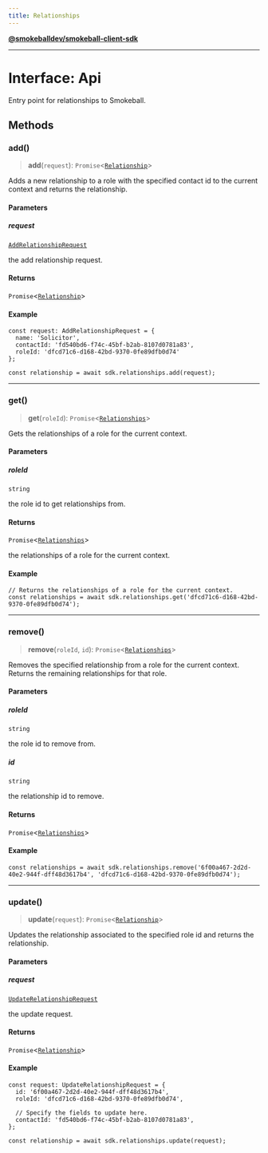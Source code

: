 ```yaml
---
title: Relationships
---
```

[**@smokeballdev/smokeball-client-sdk**](./../../../../README)

***

# Interface: Api

Entry point for relationships to Smokeball.

## Methods

### add()

> **add**(`request`): `Promise`\<[`Relationship`](./Relationship)\>

Adds a new relationship to a role with the specified contact id to the current context and returns the relationship.

#### Parameters

##### request

[`AddRelationshipRequest`](./AddRelationshipRequest)

the add relationship request.

#### Returns

`Promise`\<[`Relationship`](./Relationship)\>

#### Example

```
const request: AddRelationshipRequest = {
  name: 'Solicitor',
  contactId: 'fd540bd6-f74c-45bf-b2ab-8107d0781a83',
  roleId: 'dfcd71c6-d168-42bd-9370-0fe89dfb0d74'
};

const relationship = await sdk.relationships.add(request);
```

***

### get()

> **get**(`roleId`): `Promise`\<[`Relationships`](./Relationships)\>

Gets the relationships of a role for the current context.

#### Parameters

##### roleId

`string`

the role id to get relationships from.

#### Returns

`Promise`\<[`Relationships`](./Relationships)\>

the relationships of a role for the current context.

#### Example

```
// Returns the relationships of a role for the current context.
const relationships = await sdk.relationships.get('dfcd71c6-d168-42bd-9370-0fe89dfb0d74');
```

***

### remove()

> **remove**(`roleId`, `id`): `Promise`\<[`Relationships`](./Relationships)\>

Removes the specified relationship from a role for the current context. Returns the remaining relationships for that role.

#### Parameters

##### roleId

`string`

the role id to remove from.

##### id

`string`

the relationship id to remove.

#### Returns

`Promise`\<[`Relationships`](./Relationships)\>

#### Example

```
const relationships = await sdk.relationships.remove('6f00a467-2d2d-40e2-944f-dff48d3617b4', 'dfcd71c6-d168-42bd-9370-0fe89dfb0d74');
```

***

### update()

> **update**(`request`): `Promise`\<[`Relationship`](./Relationship)\>

Updates the relationship associated to the specified role id and returns the relationship.

#### Parameters

##### request

[`UpdateRelationshipRequest`](./UpdateRelationshipRequest)

the update request.

#### Returns

`Promise`\<[`Relationship`](./Relationship)\>

#### Example

```
const request: UpdateRelationshipRequest = {
  id: '6f00a467-2d2d-40e2-944f-dff48d3617b4',
  roleId: 'dfcd71c6-d168-42bd-9370-0fe89dfb0d74',

  // Specify the fields to update here.
  contactId: 'fd540bd6-f74c-45bf-b2ab-8107d0781a83',
};

const relationship = await sdk.relationships.update(request);
```
